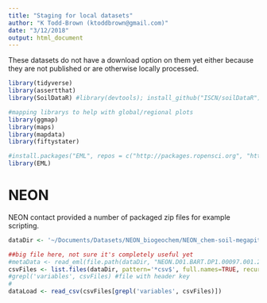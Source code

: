 ```yaml
---
title: "Staging for local datasets"
author: "K Todd-Brown (ktoddbrown@gmail.com)"
date: "3/12/2018"
output: html_document
---
```

These datasets do not have a download option on them yet either because they are not published or are otherwise locally processed.

```r
library(tidyverse)
library(assertthat)
library(SoilDataR) #library(devtools); install_github("ISCN/soilDataR")

#mapping librarys to help with global/regional plots
library(ggmap)
library(maps)
library(mapdata)
library(fiftystater)

#install.packages("EML", repos = c("http://packages.ropensci.org", "https://cran.rstudio.com"))
library(EML)
```

# NEON
NEON contact provided a number of packaged zip files for example scripting.
```r
dataDir <- '~/Documents/Datasets/NEON_biogeochem/NEON_chem-soil-megapit/'

##big file here, not sure it's completely useful yet
#metaData <- read_eml(file.path(dataDir, "NEON.D01.BART.DP1.00097.001.2013-08.basic.20170707T141837Z", "NEON.D01.BART.DP1.00097.001.20130819-20130819.xml"))
csvFiles <- list.files(dataDir, pattern='*csv$', full.names=TRUE, recursive=TRUE)
#grepl('variables', csvFiles) #file with header key
# 
dataLoad <- read_csv(csvFiles[grepl('variables', csvFiles)])
```